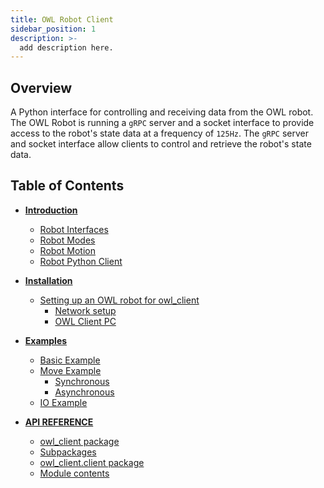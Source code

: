 ```yaml
---
title: OWL Robot Client
sidebar_position: 1
description: >-
  add description here.
---
```


## Overview
A Python interface for controlling and receiving data from the OWL robot. The OWL Robot is running a `gRPC` server and a socket interface to provide access to the robot's state data at a frequency of `125Hz`. The `gRPC` server and socket interface allow clients to control and retrieve the robot's state data.

## Table of Contents

- **[Introduction](#introduction)**
  - [Robot Interfaces](robot-interfaces) 
  - [Robot Modes](get-started)
  - [Robot Motion](robot-motion)
  - [Robot Python Client](robot-python-client)

- **[Installation](#installation)**
  - [Setting up an OWL robot for owl_client](#setting-up-a-owl-robot-for-owl_client)
    - [Network setup](#network-setup)
    - [OWL Client PC](#owl-client-pc)

- **[Examples](examples)**
  - [Basic Example](basic-example)
  - [Move Example](move-example)
    - [Synchronous](synchronous)
    - [Asynchronous](asynchronous)
  - [IO Example](#io-example)

- **[API REFERENCE](#api-reference)**
  - [owl_client package](#owl_client-package)
  - [Subpackages](#subpackages)
  - [owl_client.client package](#owl_clientclient-package)
  - [Module contents](#module-contents)

<head>
  <title>OWL Robot Client</title>
  <meta
    name="description"
    content="add a dummy description here"
  />
</head>
